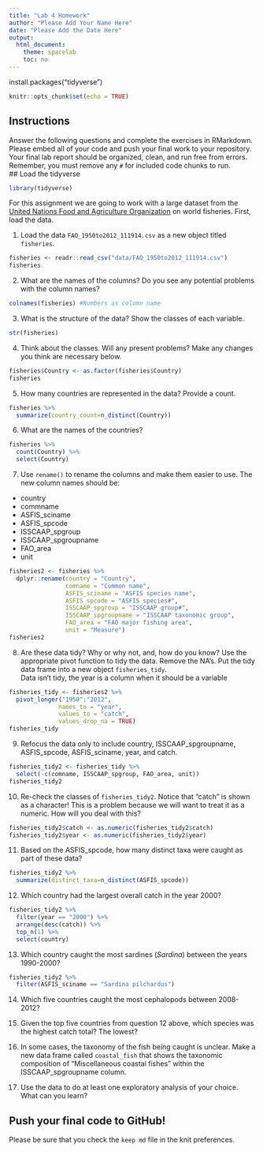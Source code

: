 ```yaml
---
title: "Lab 4 Homework"
author: "Please Add Your Name Here"
date: "Please Add the Date Here"
output:
  html_document:
    theme: spacelab
    toc: no
---
```

install.packages("tidyverse")

```r
knitr::opts_chunk$set(echo = TRUE)
```

## Instructions
Answer the following questions and complete the exercises in RMarkdown. Please embed all of your code and push your final work to your repository. Your final lab report should be organized, clean, and run free from errors. Remember, you must remove any `#` for included code chunks to run.  
## Load the tidyverse
```r
library(tidyverse)
```

For this assignment we are going to work with a large dataset from the [United Nations Food and Agriculture Organization](http://www.fao.org/about/en/) on world fisheries. First, load the data.  

1. Load the data `FAO_1950to2012_111914.csv` as a new object titled `fisheries`.

```r
fisheries <- readr::read_csv("data/FAO_1950to2012_111914.csv")
fisheries
```

2. What are the names of the columns? Do you see any potential problems with the column names?
```r
colnames(fisheries) #Numbers as column name
```


3. What is the structure of the data? Show the classes of each variable.
```r
str(fisheries)
```


4. Think about the classes. Will any present problems? Make any changes you think are necessary below.
```r
fisheries$Country <- as.factor(fisheries$Country)
fisheries
```


5. How many countries are represented in the data? Provide a count.
```r
fisheries %>% 
  summarize(country_count=n_distinct(Country))
```


6. What are the names of the countries?
```r
fisheries %>% 
  count(Country) %>% 
  select(Country)
```


7. Use `rename()` to rename the columns and make them easier to use. The new column names should be:  
+ country
+ commname
+ ASFIS_sciname
+ ASFIS_spcode
+ ISSCAAP_spgroup
+ ISSCAAP_spgroupname
+ FAO_area
+ unit
```r
fisheries2 <- fisheries %>% 
  dplyr::rename(country = "Country",
                comname = "Common name",
                ASFIS_sciname = "ASFIS species name",
                ASFIS_spcode = "ASFIS species#",
                ISSCAAP_spgroup = "ISSCAAP group#",
                ISSCAAP_spgroupname = "ISSCAAP taxonomic group",
                FAO_area = "FAO major fishing area",
                unit = "Measure")
fisheries2
```

8. Are these data tidy? Why or why not, and, how do you know? Use the appropriate pivot function to tidy the data. Remove the NA's. Put the tidy data frame into a new object `fisheries_tidy`.  
Data isn't tidy, the year is a column when it should be a variable
```r
fisheries_tidy <- fisheries2 %>%  
  pivot_longer("1950":"2012",
              names_to = "year",
              values_to = "catch",
              values_drop_na = TRUE)
fisheries_tidy
```


9. Refocus the data only to include country, ISSCAAP_spgroupname, ASFIS_spcode, ASFIS_sciname, year, and catch.
```r
fisheries_tidy2 <- fisheries_tidy %>% 
  select(-c(comname, ISSCAAP_spgroup, FAO_area, unit))
fisheries_tidy2
```


10. Re-check the classes of `fisheries_tidy2`. Notice that "catch" is shown as a character! This is a problem because we will want to treat it as a numeric. How will you deal with this?
```r
fisheries_tidy2$catch <- as.numeric(fisheries_tidy2$catch)
fisheries_tidy2$year <- as.numeric(fisheries_tidy2$year)
```


11. Based on the ASFIS_spcode, how many distinct taxa were caught as part of these data?
```r
fisheries_tidy2 %>% 
  summarize(distinct_taxa=n_distinct(ASFIS_spcode))
```


12. Which country had the largest overall catch in the year 2000?
```r
fisheries_tidy2 %>% 
  filter(year == "2000") %>% 
  arrange(desc(catch)) %>% 
  top_n(1) %>% 
  select(country)
```


13. Which country caught the most sardines (_Sardina_) between the years 1990-2000?
```r
fisheries_tidy2 %>% 
  filter(ASFIS_sciname == "Sardina pilchardus")
```


14. Which five countries caught the most cephalopods between 2008-2012?


15. Given the top five countries from question 12 above, which species was the highest catch total? The lowest?


16. In some cases, the taxonomy of the fish being caught is unclear. Make a new data frame called `coastal_fish` that shows the taxonomic composition of "Miscellaneous coastal fishes" within the ISSCAAP_spgroupname column.


17. Use the data to do at least one exploratory analysis of your choice. What can you learn?

## Push your final code to GitHub!
Please be sure that you check the `keep md` file in the knit preferences.   